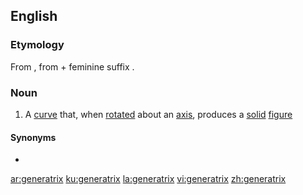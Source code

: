 ==English==

===Etymology===
From {{etyl|la|en}} {{m|la|generatrix}}, from {{m|la|generator}} + feminine suffix {{m|la|-trix}}.

===Noun===
{{en-noun|generatrices|generatrixes}}

# {{label|en|geometry}} A [[curve]] that, when [[rotated]] about an [[axis]], produces a [[solid]] [[figure]]

====Synonyms====
* {{l|en|describent}}

[[ar:generatrix]]
[[ku:generatrix]]
[[la:generatrix]]
[[vi:generatrix]]
[[zh:generatrix]]